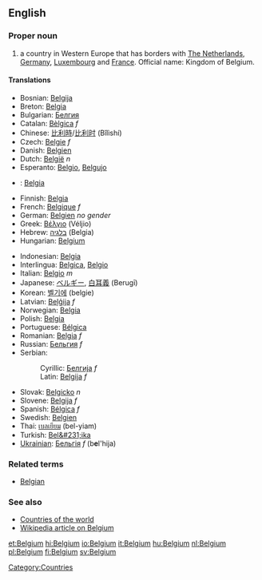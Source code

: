 ==English==

===Proper noun===

# a country in Western Europe that has borders with [[The Netherlands]], [[Germany]], [[Luxembourg]] and [[France]]. Official name: Kingdom of Belgium.

====Translations====
{{top}}
*Bosnian: [[Belgija]] {{f}}
*Breton: [[Belgia]]
*Bulgarian: [[Белгия]]
*Catalan: [[Bèlgica]] ''f''
*Chinese: [[比利時]]/[[比利时]] (Bǐlìshí)
*Czech: [[Belgie]] ''f''
*Danish: [[Belgien]]
*Dutch: [[België]] ''n''
*Esperanto: [[Belgio]], [[Belgujo]]
*{{et}}: [[Belgia]]
*Finnish: [[Belgia]]
*French: [[Belgique]] ''f''
*German: [[Belgien]] ''no gender''
*Greek: [[Βέλγιο]] (Véljio)
*Hebrew: [[בלגיה]] (Belgia)
*Hungarian: [[Belgium]]
{{mid}}
*Indonesian: [[Belgia]]
*Interlingua: [[Belgica]], [[Belgio]]
*Italian: [[Belgio]] ''m''
*Japanese: [[ベルギー]], [[白耳義]] (Berugī)
*Korean: [[벨기에]] (belgie)
*Latvian: [[Beļģija]] ''f''
*Norwegian: [[Belgia]]
*Polish: [[Belgia]]
*Portuguese: [[Bélgica]]
*Romanian: [[Belgia]] ''f''
*Russian: [[Бельгия]] ''f''
*Serbian:
*:Cyrillic: [[Белгија]] ''f''
*:Latin: [[Belgija#Serbian|Belgija]] ''f''
*Slovak: [[Belgicko]] ''n''
*Slovene: [[Belgija]] ''f''
*Spanish: [[Bélgica]] ''f''
*Swedish: [[Belgien]]
*Thai: [[เบลเยียม]] (bel-yiam)
*Turkish: [[Bel&#231;ika]]
*[[Ukrainian]]: [[Бельгія]] ''f'' (b'''e'''l'hija)
{{bottom}}

===Related terms===
*[[Belgian]]

===See also===
*[[Countries of the world]]
*[[w:Belgium|Wikipedia article on Belgium]]
[[Category:Countries]]

[[et:Belgium]]
[[hi:Belgium]]
[[io:Belgium]]
[[it:Belgium]]
[[hu:Belgium]]
[[nl:Belgium]]
[[pl:Belgium]]
[[fi:Belgium]]
[[sv:Belgium]]